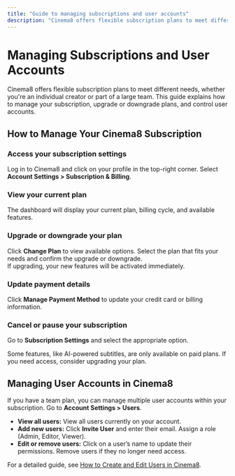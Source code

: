 ```yaml
---
title: "Guide to managing subscriptions and user accounts"
description: "Cinema8 offers flexible subscription plans to meet different needs, whether you're an individual creator or part of a large team. This guide explains how to manage your subscription, upgrade or downgrade plans, and control user accounts."
---
```



# Managing Subscriptions and User Accounts

Cinema8 offers flexible subscription plans to meet different needs, whether you're an individual creator or part of a large team. This guide explains how to manage your subscription, upgrade or downgrade plans, and control user accounts.

## How to Manage Your Cinema8 Subscription

<Steps>

### Access your subscription settings  
Log in to Cinema8 and click on your profile in the top-right corner. Select **Account Settings > Subscription & Billing**.

### View your current plan  
The dashboard will display your current plan, billing cycle, and available features.

### Upgrade or downgrade your plan  
Click **Change Plan** to view available options. Select the plan that fits your needs and confirm the upgrade or downgrade.  
If upgrading, your new features will be activated immediately.

### Update payment details  
Click **Manage Payment Method** to update your credit card or billing information.

### Cancel or pause your subscription  
Go to **Subscription Settings** and select the appropriate option.

</Steps>

<Callout type="info" title="Feature Availability Note">
Some features, like AI-powered subtitles, are only available on paid plans.  
If you need access, consider upgrading your plan.
</Callout>

## Managing User Accounts in Cinema8

If you have a team plan, you can manage multiple user accounts within your subscription. Go to **Account Settings > Users**.

- **View all users:** View all users currently on your account.  
- **Add new users:** Click **Invite User** and enter their email. Assign a role (Admin, Editor, Viewer).  
- **Edit or remove users:** Click on a user’s name to update their permissions. Remove users if they no longer need access.

For a detailed guide, see [How to Create and Edit Users in Cinema8](/accounts-and-billing/how-to-create-and-edit-users-in-cinema8).
